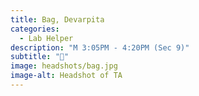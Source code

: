```yaml
---
title: Bag, Devarpita
categories: 
  - Lab Helper
description: "M 3:05PM - 4:20PM (Sec 9)"
subtitle: "🔗"
image: headshots/bag.jpg
image-alt: Headshot of TA
---
```

